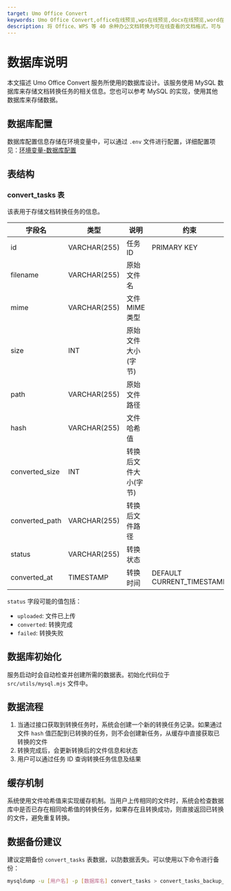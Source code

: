 ```yaml
---
target: Umo Office Convert
keywords: Umo Office Convert,office在线预览,wps在线预览,docx在线预览,word在线预览,pdf在线预览
description: 将 Office、WPS 等 40 余种办公文档转换为可在线查看的文档格式，可与 Umo Office Viewer 结合使用实现办公文档的在线预览。
---
```


# 数据库说明

本文描述 Umo Office Convert 服务所使用的数据库设计。该服务使用 MySQL 数据库来存储文档转换任务的相关信息。您也可以参考 MySQL 的实现，使用其他数据库来存储数据。

## 数据库配置

数据库配置信息存储在环境变量中，可以通过 `.env` 文件进行配置，详细配置项见：[环境变量-数据库配置](./evn#mysql-数据库配置)

## 表结构

### convert_tasks 表

该表用于存储文档转换任务的信息。

| 字段名         | 类型         | 说明                 | 约束                      |
| -------------- | ------------ | -------------------- | ------------------------- |
| id             | VARCHAR(255) | 任务 ID               | PRIMARY KEY               |
| filename       | VARCHAR(255) | 原始文件名           |                           |
| mime           | VARCHAR(255) | 文件 MIME 类型         |                           |
| size           | INT          | 原始文件大小(字节)   |                           |
| path           | VARCHAR(255) | 原始文件路径         |                           |
| hash           | VARCHAR(255) | 文件哈希值           |                           |
| converted_size | INT          | 转换后文件大小(字节) |                           |
| converted_path | VARCHAR(255) | 转换后文件路径       |                           |
| status         | VARCHAR(255) | 转换状态             |                           |
| converted_at   | TIMESTAMP    | 转换时间             | DEFAULT CURRENT_TIMESTAMP |

`status` 字段可能的值包括：

- `uploaded`: 文件已上传
- `converted`: 转换完成
- `failed`: 转换失败

## 数据库初始化

服务启动时会自动检查并创建所需的数据表。初始化代码位于 `src/utils/mysql.mjs` 文件中。

## 数据流程

1. 当通过接口获取到转换任务时，系统会创建一个新的转换任务记录。如果通过文件 `hash` 值匹配到已转换的任务，则不会创建新任务，从缓存中直接获取已转换的文件
2. 转换完成后，会更新转换后的文件信息和状态
3. 用户可以通过任务 ID 查询转换任务信息及结果

## 缓存机制

系统使用文件哈希值来实现缓存机制。当用户上传相同的文件时，系统会检查数据库中是否已存在相同哈希值的转换任务，如果存在且转换成功，则直接返回已转换的文件，避免重复转换。

## 数据备份建议

建议定期备份 `convert_tasks` 表数据，以防数据丢失。可以使用以下命令进行备份：

```bash
mysqldump -u [用户名] -p [数据库名] convert_tasks > convert_tasks_backup_$(date +%Y%m%d).sql
```
